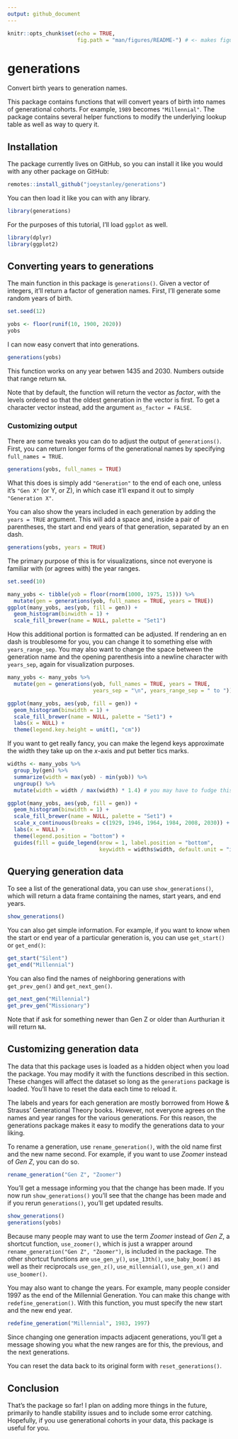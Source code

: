 ```yaml
---
output: github_document
---
```


```r
knitr::opts_chunk$set(echo = TRUE,
                      fig.path = "man/figures/README-") # <- makes figures accessible 
```

# generations

Convert birth years to generation names.

This package contains functions that will convert years of birth into names of generational cohorts. For example, `1989` becomes `"Millennial"`. The package contains several helper functions to modify the underlying lookup table as well as way to query it.

## Installation

The package currently lives on GitHub, so you can install it like you would with any other package on GitHub:

```r
remotes::install_github("joeystanley/generations")
```

You can then load it like you can with any library.

```r
library(generations)
```

For the purposes of this tutorial, I'll load `ggplot` as well.

```r
library(dplyr)
library(ggplot2)
```

## Converting years to generations

The main function in this package is `generations()`. Given a vector of integers, it'll return a factor of generation names.  First, I'll generate some random years of birth.

```r
set.seed(12)
```


```r
yobs <- floor(runif(10, 1900, 2020))
yobs
```

I can now easy convert that into generations.

```r
generations(yobs)
```

This function works on any year betwen 1435 and 2030. Numbers outside that range return `NA`. 

Note that by default, the function will return the vector as *factor*, with the levels ordered so that the oldest generation in the vector is first. To get a character vector instead, add the argument `as_factor = FALSE`.

### Customizing output

There are some tweaks you can do to adjust the output of `generations()`. First, you can return longer forms of the generational names by specifying `full_names = TRUE`. 

```r
generations(yobs, full_names = TRUE)
```

What this does is simply add `"Generation"` to the end of each one, unless it's `"Gen X"` (or Y, or Z), in which case it'll expand it out to simply `"Generation X"`.

You can also show the years included in each generation by adding the `years = TRUE` argument. This will add a space and, inside a pair of parentheses, the start and end years of that generation, separated by an en dash. 

```r
generations(yobs, years = TRUE)
```

The primary purpose of this is for visualizations, since not everyone is familiar with (or agrees with) the year ranges.

```r
set.seed(10)
```

```r
many_yobs <- tibble(yob = floor(rnorm(1000, 1975, 15))) %>%
  mutate(gen = generations(yob, full_names = TRUE, years = TRUE))
ggplot(many_yobs, aes(yob, fill = gen)) + 
  geom_histogram(binwidth = 1) + 
  scale_fill_brewer(name = NULL, palette = "Set1")
```

How this additional portion is formatted can be adjusted. If rendering an en dash is troublesome for you, you can change it to something else with `years_range_sep`. You may also want to change the space between the generation name and the opening parenthesis into a newline character with `years_sep`, again for visualization purposes.

```r
many_yobs <- many_yobs %>%
  mutate(gen = generations(yob, full_names = TRUE, years = TRUE,
                           years_sep = "\n", years_range_sep = " to "))

ggplot(many_yobs, aes(yob, fill = gen)) + 
  geom_histogram(binwidth = 1) + 
  scale_fill_brewer(name = NULL, palette = "Set1") + 
  labs(x = NULL) + 
  theme(legend.key.height = unit(1, "cm"))
```

If you want to get really fancy, you can make the legend keys approximate the width they take up on the *x*-axis and put better tics marks.

```r
widths <- many_yobs %>%
  group_by(gen) %>%
  summarize(width = max(yob) - min(yob)) %>%
  ungroup() %>%
  mutate(width = width / max(width) * 1.4) # you may have to fudge this a little more

ggplot(many_yobs, aes(yob, fill = gen)) + 
  geom_histogram(binwidth = 1) + 
  scale_fill_brewer(name = NULL, palette = "Set1") + 
  scale_x_continuous(breaks = c(1929, 1946, 1964, 1984, 2008, 2030)) + 
  labs(x = NULL) + 
  theme(legend.position = "bottom") + 
  guides(fill = guide_legend(nrow = 1, label.position = "bottom", 
                             keywidth = widths$width, default.unit = "inches"))
```

## Querying generation data

To see a list of the generational data, you can use `show_generations()`, which will return a data frame containing the names, start years, and end years.

```r
show_generations()
```

You can also get simple information. For example, if you want to know when the start or end year of a particular generation is, you can use `get_start()` or `get_end()`:

```r
get_start("Silent")
get_end("Millennial")
```

You can also find the names of neighboring generations with `get_prev_gen()` and `get_next_gen()`. 

```r
get_next_gen("Millennial")
get_prev_gen("Missionary")
```

Note that if ask for something newer than Gen Z or older than Aurthurian it will return `NA`.

## Customizing generation data

The data that this package uses is loaded as a hidden object when you load the package. You may modify it with the functions described in this section. These changes will affect the dataset so long as the `generations` package is loaded. You'll have to reset the data each time to reload it. 

The labels and years for each generation are mostly borrowed from Howe & Strauss' Generational Theory books. However, not everyone agrees on the names and year ranges for the various generations. For this reason, the generations package makes it easy to modify the generations data to your liking. 

To rename a generation, use `rename_generation()`, with the old name first and the new name second. For example, if you want to use *Zoomer* instead of *Gen Z*, you can do so.

```r
rename_generation("Gen Z", "Zoomer")
```

You'll get a message informing you that the change has been made. If you now run `show_generations()` you'll see that the change has been made and if you rerun `generations()`, you'll get updated results.

```r
show_generations()
generations(yobs)
```

Because many people may want to use the term *Zoomer* instead of *Gen Z*, a shortcut function, `use_zoomer()`, which is just a wrapper around `rename_generation("Gen Z", "Zoomer")`, is included in the package. The other shortcut functions are `use_gen_y()`, `use_13th()`, `use_baby_boom()` as well as their reciprocals `use_gen_z()`, `use_millennial()`, `use_gen_x()` and `use_boomer()`. 

You may also want to change the years. For example, many people consider 1997 as the end of the Millennial Generation. You can make this change with `redefine_generation()`. With this function, you must specify the new start and the new end year.

```r
redefine_generation("Millennial", 1983, 1997)
```

Since changing one generation impacts adjacent generations, you'll get a message showing you what the new ranges are for this, the previous, and the next generations.

You can reset the data back to its original form with `reset_generations()`.

## Conclusion

That's the package so far! I plan on adding more things in the future, primarily to handle stability issues and to include some error catching. Hopefully, if you use generational cohorts in your data, this package is useful for you. 


